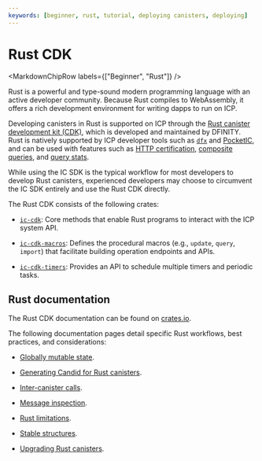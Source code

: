 ```yaml
---
keywords: [beginner, rust, tutorial, deploying canisters, deploying]
---
```



# Rust CDK

<MarkdownChipRow labels={["Beginner", "Rust"]} />

Rust is a powerful and type-sound modern programming language with an active developer community. Because Rust compiles to WebAssembly, it offers a rich development environment for writing dapps to run on ICP.

Developing canisters in Rust is supported on ICP through the [Rust canister development kit (CDK)](https://github.com/dfinity/cdk-rs), which is developed and maintained by DFINITY. Rust is natively supported by ICP developer tools such as [`dfx`](/docs/building-apps/developer-tools/dfx/) and [PocketIC](/docs/building-apps/test/pocket-ic), and can be used with features such as [HTTP certification](/docs/building-apps/network-features/using-http/http-certification/custom-http-canisters), [composite queries](/docs/building-apps/interact-with-canisters/query-calls), and [query stats](/docs/building-apps/interact-with-canisters/query-calls).

While using the IC SDK is the typical workflow for most developers to develop Rust canisters, experienced developers may choose to circumvent the IC SDK entirely and use the Rust CDK directly.

The Rust CDK consists of the following crates:

- [`ic-cdk`](https://crates.io/crates/ic-cdk): Core methods that enable Rust programs to interact with the ICP system API.

- [`ic-cdk-macros`](https://crates.io/crates/ic-cdk-macros): Defines the procedural macros (e.g., `update`, `query`, `import`) that facilitate building operation endpoints and APIs.

- [`ic-cdk-timers`](https://crates.io/crates/ic-cdk-timers): Provides an API to schedule multiple timers and periodic tasks.

## Rust documentation

The Rust CDK documentation can be found on [crates.io](https://crates.io/crates/ic-cdk).

The following documentation pages detail specific Rust workflows, best practices, and considerations:

- [Globally mutable state](canister-state.mdx).

- [Generating Candid for Rust canisters](generating-candid.mdx).

- [Inter-canister calls](intercanister.mdx).

- [Message inspection](message-inspect.mdx).

- [Rust limitations](rust-limitations.mdx).

- [Stable structures](stable-structures.mdx).

- [Upgrading Rust canisters](upgrading.mdx).
